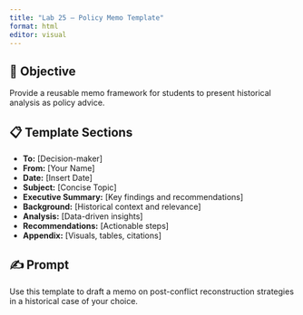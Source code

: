 ```yaml
---
title: "Lab 25 – Policy Memo Template"
format: html
editor: visual
---
```


## 📄 Objective
Provide a reusable memo framework for students to present historical analysis as policy advice.

## 📋 Template Sections
- **To:** [Decision-maker]
- **From:** [Your Name]
- **Date:** [Insert Date]
- **Subject:** [Concise Topic]
- **Executive Summary:** [Key findings and recommendations]
- **Background:** [Historical context and relevance]
- **Analysis:** [Data-driven insights]
- **Recommendations:** [Actionable steps]
- **Appendix:** [Visuals, tables, citations]

## ✍️ Prompt
Use this template to draft a memo on post-conflict reconstruction strategies in a historical case of your choice.



